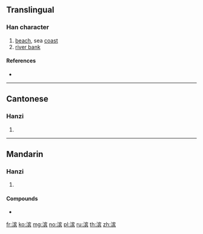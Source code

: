 {{also|濱}}
==Translingual==
{{Han simplified forms|濱|浜|滨}}
===Han character===
{{Han char|rn=85|rad=水|as=10|sn=13|four=|canj=EJOC}}

# [[beach]], sea [[coast]]
# [[river bank]]

====References====
* {{Han ref|kx=0643.241|hdz=31708.040|uh=6EE8|ud=28392}}

----

==Cantonese==

===Hanzi===
{{yue-hanzi|jyut=ban1|y=ban1|tra=濱}}

# {{defn|lang=yue|sort=水10}}

----

==Mandarin==

===Hanzi===
{{cmn-hanzi|tra=濱|pin=[[bīn]] ([[bin1]])|wg=pin<sup>1</sup>}}

# {{defn|lang=cmn|sort=水10}}

====Compounds====
* {{l|cmn|哈尔滨|tr=Hāěrbīn}}

[[fr:滨]]
[[ko:滨]]
[[mg:滨]]
[[no:滨]]
[[pl:滨]]
[[ru:滨]]
[[th:滨]]
[[zh:滨]]